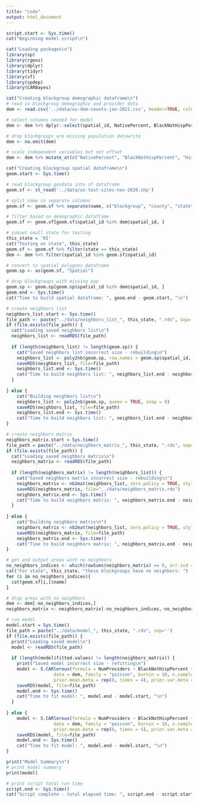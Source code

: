 ```yaml
---
title: "code"
output: html_document
---
```



```r
script.start <- Sys.time()
cat("Beginning model script\n")
```

```r
cat("Loading packages\n")
library(sp)
library(rgeos)
library(dplyr)
library(tidyr)
library(sf)
library(spdep)
library(CARBayes)
```

```r
cat("Creating blockgroup demographic dataframe\n")
# read in blockgroup demographic and provider data
dem <- read.csv('../data/us-dem-counts-jan-2021.csv', header=TRUE, colClasses=c("spatial_id"="character"))

# select columns needed for model
dem <- dem %>% dplyr::select(spatial_id, NativePercent, BlackNotHispPercent, HispanicPercent, Population, NumProviders)

# drop blockgroups are missing population datawrite
dem <- na.omit(dem)

# scale independent variables but not offset
dem <- dem %>% mutate_at(c("NativePercent", "BlackNotHispPercent", "HispanicPercent"), ~(scale(.) %>% as.vector))
```

```r
cat("Creating blockgroup spatial dataframe\n")
geom.start <- Sys.time()

# read blockgroup geodata into sf dataframe
geom.sf <- st_read('../data/us-test-sites-nov-2020.shp')

# split name in separate columns
geom.sf <- geom.sf %>% separate(name, c("blockgroup", "county", "state"), sep = ",") %>% mutate(across(c("blockgroup", "county", "state"), trimws))

# filter based on demographic dataframe
geom.sf <- geom.sf[geom.sf$spatial_id %in% dem$spatial_id, ]

# subset small state for testing
this_state = 'RI'
cat("Testing on state", this_state)
geom.sf <- geom.sf %>% filter(state == this_state)
dem <- dem %>% filter(spatial_id %in% geom.sf$spatial_id)

# convert to spatial polygons dataframe
geom.sp <- as(geom.sf, "Spatial")

# drop blockgroups with missing pop
geom.sp <- geom.sp[geom.sp$spatial_id %in% dem$spatial_id, ]
geom.end <- Sys.time()
cat("Time to build spatial dataframe: ", geom.end - geom.start, "\n")
```

```r
# create neighbors list
neighbors_list.start <- Sys.time()
file_path <- paste("../data/neighbors_list_", this_state, ".rds", sep='')
if (file.exists(file_path)) {
  cat("Loading saved neighbors list\n")
  neighbors_list <- readRDS(file_path)
  
  if (length(neighbors_list) != length(geom.sp)) {
    cat("Saved neighbors list incorrect size - rebuilding\n")
    neighbors_list <- poly2nb(geom.sp, row.names = geom.sp$spatial_id, queen = TRUE, snap = 0)
    saveRDS(neighbors_list, file=file_path)
    neighbors_list.end <- Sys.time()
    cat("Time to build neighbors list: ", neighbors_list.end - neighbors_list.start, "\n")
  }
  
} else {
    cat("Building neighbors list\n")
    neighbors_list <- poly2nb(geom.sp, queen = TRUE, snap = 0)
    saveRDS(neighbors_list, file=file_path)
    neighbors_list.end <- Sys.time()
    cat("Time to build neighbors list: ", neighbors_list.end - neighbors_list.start, "\n")
}
```

```r
# create neighbors matrix
neighbors_matrix.start = Sys.time()
file_path = paste("../data/neighbors_matrix_", this_state, ".rds", sep='')
if (file.exists(file_path)) {
  cat("Loading saved neighbors matrix\n")
  neighbors_matrix <- readRDS(file_path)
  
  if (length(neighbors_matrix) != length(neighbors_list)) {
    cat("Saved neighbors matrix incorrect size - rebuilding\n")
    neighbors_matrix <- nb2mat(neighbors_list, zero.policy = TRUE, style = "B")
    saveRDS(neighbors_matrix, file="../data/neighbors_matrix.rds")
    neighbors_matrix.end <- Sys.time()
    cat("Time to build neighbors matrix: ", neighbors_matrix.end - neighbors_matrix.start, "\n")
  }
  
} else {
    cat("Building neighbors matrix\n")
    neighbors_matrix <- nb2mat(neighbors_list, zero.policy = TRUE, style = "B")
    saveRDS(neighbors_matrix, file=file_path)
    neighbors_matrix.end <- Sys.time()
    cat("Time to build neighbors matrix: ", neighbors_matrix.end - neighbors_matrix.start, "\n")
}
```

```r
# get and output areas with no neighbors
no_neighbors_indices <- which(rowSums(neighbors_matrix) == 0, arr.ind = TRUE)
cat("For state", this_state, "these blockgroups have no neighbors: ")
for (i in no_neighbors_indices){
  cat(geom.sf[i,]$name)
}

# drop areas with no neighbors
dem <- dem[-no_neighbors_indices,]
neighbors_matrix <- neighbors_matrix[-no_neighbors_indices,-no_neighbors_indices]

# run model
model.start = Sys.time()
file_path = paste("../data/model_", this_state, ".rds", sep='')
if (file.exists(file_path)) {
  print("Loading saved model\n")
  model <- readRDS(file_path)
  
  if (length(model$fitted.values) != length(neighbors_matrix)) {
    print("Saved model incorrect size - refitting\n")
    model <- S.CARleroux(formula = NumProviders ~ BlackNotHispPercent + HispanicPercent + NativePercent + offset(log(Population + 1)), 
                  data = dem, family = "poisson", burnin = 10, n.sample = 20, thin = 1, W = neighbors_matrix, 
                  prior.mean.beta = rep(0, times = 4), prior.var.beta = rep(100^2, times = 4), prior.tau2 = c(0.01, 0.01))
    saveRDS(model, file=file_path)
    model.end <- Sys.time()
    cat("Time to fit model: ", model.end - model.start, "\n")
  }
  
} else {
    model <- S.CARleroux(formula = NumProviders ~ BlackNotHispPercent + HispanicPercent + NativePercent + offset(log(Population + 1)), 
                  data = dem, family = "poisson", burnin = 10, n.sample = 20, thin = 1, W = neighbors_matrix, 
                  prior.mean.beta = rep(0, times = 4), prior.var.beta = rep(100^2, times = 4), prior.tau2 = c(0.01, 0.01))
    saveRDS(model, file=file_path)
    model.end <- Sys.time()
    cat("Time to fit model: ", model.end - model.start, "\n")
}

print("Model Summary\n")
# print model summary
print(model)

# print script total run time
script.end <- Sys.time()
cat("Script complete - total elapsed time: ", script.end - script.start, "\n")
```